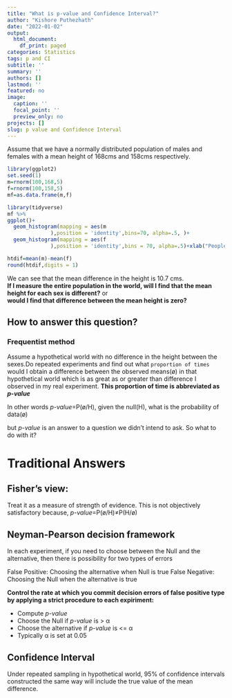 ```yaml
---
title: "What is p-value and Confidence Interval?"
author: "Kishore Puthezhath"
date: "2022-01-02"
output:
  html_document:
    df_print: paged
categories: Statistics
tags: p and CI
subtitle: ''
summary: ''
authors: []
lastmod: ''
featured: no
image:
  caption: ''
  focal_point: ''
  preview_only: no
projects: []
slug: p value and Confidence Interval
---
```


Assume that we have a normally distributed population of males and females with a mean height of 168cms and 158cms respectively.
```r
library(ggplot2)
set.seed(1)
m=rnorm(100,168,5)
f=rnorm(100,158,5)
mf=as.data.frame(m,f)
```

```r
library(tidyverse)
mf %>% 
ggplot()+
  geom_histogram(mapping = aes(m
              ),position = 'identity',bins=70, alpha=.5, )+
  geom_histogram(mapping = aes(f
              ),position = 'identity',bins = 70, alpha=.5)+xlab("People")
```
```r
htdif=mean(m)-mean(f)
round(htdif,digits = 1)
```

We can see that the mean difference in the height is 10.7 cms.  
**If I measure the entire population in the world, will I find that the mean height for each sex is different?** or  
**would I find that difference between the mean height is zero?**

## How to answer this question?

### Frequentist method
Assume a hypothetical world with no difference in the height between the sexes.Do repeated experiments and find out what `proportion of times` would I obtain a difference between the observed means(ø) in that hypothetical world which is as great as or greater than difference I observed in my real experiment.
**This proportion of time is abbreviated as *p-value* **  

In other words *p-value*=P(ø/H), given the null(H), what is the probability of data(ø)

but *p-value* is an answer to a question we didn't intend to ask. So what to do with it?

# Traditional Answers

## Fisher's view:

Treat it as a measure of strength of evidence. This is not objectively satisfactory because, *p-value*=P(ø/H)≠P(H/ø)

## Neyman-Pearson decision framework

In each experiment, if you need to choose between the Null and the alternative, then there is possibility for two types of errors

False Positive: Choosing the alternative when Null is true
False Negative: Choosing the Null when the alternative is true

**Control the rate at which you commit decision errors of false positive type by applying a strict procedure to each expiriment:**

 + Compute *p-value*
 + Choose the Null if *p-value* is > α 
 + Choose the alternative if *p-value* is <= α
 + Typically α is set at 0.05

## Confidence Interval

Under repeated sampling in hypothetical world, 95% of confidence intervals constructed the same way will include the true value of the mean difference.
